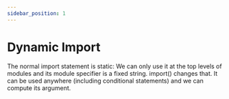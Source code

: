 ```yaml
---
sidebar_position: 1
---
```


# Dynamic Import

The normal import statement is static: We can only use it at the top levels of
modules and its module specifier is a fixed string. import() changes that.
It can be used anywhere (including conditional statements) and we can compute its argument.
